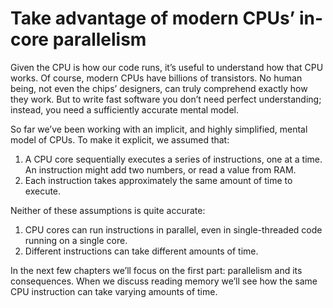 # Take advantage of modern CPUs' in-core parallelism

Given the CPU is how our code runs, it's useful to understand how that CPU works.
Of course, modern CPUs have billions of transistors.
No human being, not even the chips' designers, can truly comprehend exactly how they work.
But to write fast software you don't need perfect understanding; instead, you need a sufficiently accurate mental model.

So far we've been working with an implicit, and highly simplified, mental model of CPUs.
To make it explicit, we assumed that:

1. A CPU core sequentially executes a series of instructions, one at a time.
   An instruction might add two numbers, or read a value from RAM.
2. Each instruction takes approximately the same amount of time to execute.

Neither of these assumptions is quite accurate:

1. CPU cores can run instructions in parallel, even in single-threaded code running on a single core.
2. Different instructions can take different amounts of time.

In the next few chapters we'll focus on the first part: parallelism and its consequences.
When we discuss reading memory we'll see how the same CPU instruction can take varying amounts of time.
